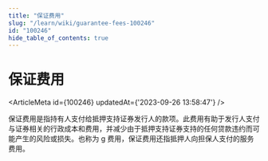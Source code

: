```yaml
---
title: "保证费用"
slug: "/learn/wiki/guarantee-fees-100246"
id: "100246"
hide_table_of_contents: true
---
```



# 保证费用

<ArticleMeta id={100246} updatedAt={'2023-09-26 13:58:47'} />
<div className='border-solid border-b border-t-0 my-4 border-[var(--ifm-color-gray-300)]' />

保证费用是指持有人支付给抵押支持证券发行人的款项。此费用有助于发行人支付与证券相关的行政成本和费用，并减少由于抵押支持证券支持的任何贷款违约而可能产生的风险或损失。也称为 g 费用，保证费用还指抵押人向担保人支付的服务费用。
